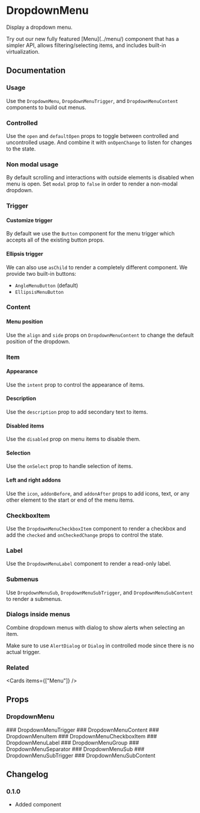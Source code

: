 
# DropdownMenu

Display a dropdown menu.

<Links component="dropdown-menu" />

<Alert intent="information" mt="16">
  Try out our new fully featured [Menu](../menu/) component that has a simpler
  API, allows filtering/selecting items, and includes built-in virtualization.
</Alert>

## Documentation

### Usage

Use the `DropdownMenu`, `DropdownMenuTrigger`, and `DropdownMenuContent` components to build out menus.

<Demo component="dropdown-menu/usage" />

### Controlled

Use the `open` and `defaultOpen` props to toggle between controlled and uncontrolled usage. And combine it with `onOpenChange` to listen for changes to the state.

<Demo component="dropdown-menu/controlled-usage" meta="{18,26-27}" />

### Non modal usage

By default scrolling and interactions with outside elements is disabled when menu is open. Set `modal` prop to `false` in order to render a non-modal dropdown.

<Demo component="dropdown-menu/modal-usage" meta="/modal={false}/" />

### Trigger

#### Customize trigger

By default we use the `Button` component for the menu trigger which accepts all of the existing button props.

<Demo component="dropdown-menu/trigger-usage" meta="{15-17}" />

#### Ellipsis trigger

We can also use `asChild` to render a completely different component. We provide two built-in buttons:

- `AngleMenuButton` (default)
- `EllipsisMenuButton`

<Demo component="dropdown-menu/ellipsis-trigger-usage" meta="{15-17}" />

### Content

#### Menu position

Use the `align` and `side` props on `DropdownMenuContent` to change the default position of the dropdown.

<Demo
  component="dropdown-menu/position-usage"
  meta="/align={align}/ /side={side}/"
/>

### Item

#### Appearance

Use the `intent` prop to control the appearance of items.

<Demo meta='/intent="danger"/' component="dropdown-menu/appearance-usage" />

#### Description

Use the `description` prop to add secondary text to items.

<Demo meta="/description/" component="dropdown-menu/description-usage" />

#### Disabled items

Use the `disabled` prop on menu items to disable them.

<Demo meta="/disabled/" component="dropdown-menu/disabled-usage" />

#### Selection

Use the `onSelect` prop to handle selection of items.

<Demo component="dropdown-menu/select-usage" meta="{28,35}" />

#### Left and right addons

Use the `icon`, `addonBefore`, and `addonAfter` props to add icons, text, or any other element to the start or end of the menu items.

<Demo component="dropdown-menu/addon-usage" meta="{20-24,25,32-36,37}" />

### CheckboxItem

Use the `DropdownMenuCheckboxItem` component to render a checkbox and add the `checked` and `onCheckedChange` props to control the state.

<Demo component="dropdown-menu/checkbox-usage" />

### Label

Use the `DropdownMenuLabel` component to render a read-only label.

<Demo component="dropdown-menu/usage" meta="{5,17}" />

### Submenus

Use `DropdownMenuSub`, `DropdownMenuSubTrigger`, and `DropdownMenuSubContent` to render a submenus.

<Demo component="dropdown-menu/nested-usage" meta="{9-11,22-29}" />

### Dialogs inside menus

Combine dropdown menus with dialog to show alerts when selecting an item.

Make sure to use `AlertDialog` or `Dialog` in controlled mode since there is no actual trigger.

<Demo component="dropdown-menu/alert-dialog-usage" meta="{27,31}" />

### Related

<Cards items={["Menu"]} />

## Props

### DropdownMenu

<PropsTable component="DropdownMenu" />
### DropdownMenuTrigger
<PropsTable component="DropdownMenuTrigger" />
### DropdownMenuContent
<PropsTable component="DropdownMenuContent" />
### DropdownMenuItem
<PropsTable component="DropdownMenuItem" />
### DropdownMenuCheckboxItem
<PropsTable component="DropdownMenuCheckboxItem" />
### DropdownMenuLabel
<PropsTable component="DropdownMenuLabel" />
### DropdownMenuGroup
<PropsTable component="DropdownMenuGroup" />
### DropdownMenuSeparator
<PropsTable component="DropdownMenuSeparator" />
### DropdownMenuSub
<PropsTable component="DropdownMenuSub" />
### DropdownMenuSubTrigger
<PropsTable component="DropdownMenuSubTrigger" />
### DropdownMenuSubContent
<PropsTable component="DropdownMenuSubContent" />

## Changelog

### 0.1.0

- Added component
